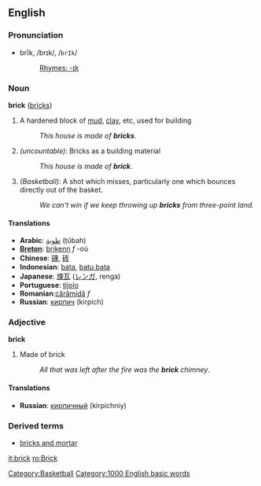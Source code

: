 ==English==
===Pronunciation===
*brĭk, /brɪk/, /<tt>brIk</tt>/
*:[[Rhymes:English:-ɪk|Rhymes: -ɪk]]

===Noun===
'''brick''' ([[bricks]])

# A hardened block of [[mud]], [[clay]], etc, used for building
#:''This house is made of '''bricks'''''.
# ''(uncountable):'' Bricks as a building material
#:''This house is made of '''brick'''''.
# ''(Basketball):'' A shot which misses, particularly one which bounces directly out of the basket.
#: ''We can't win if we keep throwing up '''bricks''' from three-point land.''

====Translations====
*'''Arabic''': [[طوبة]] (ṭūbah)
*'''[[Breton]]''': [[brikenn]] ''f'' -où
*'''Chinese''': [[磚]], [[砖]]
*'''Indonesian''': [[bata]], [[batu bata]]
*'''Japanese''': [[煉瓦]] ([[レンガ]], renga)
*'''Portuguese''': [[tijolo]]
*'''Romanian''':[[cărămidă]] ''f''
*'''Russian''': [[кирпич]] (kirpich)

===Adjective===
'''brick'''

#Made of brick
#:''All that was left after the fire was the '''brick''' chimney''.

====Translations====
*'''Russian''': [[кирпичный]] (kirpichniy)

=== Derived terms ===
* [[bricks and mortar]]

[[it:brick]]
[[ro:Brick]]
[[Category:Basketball]]
[[Category:1000 English basic words]]